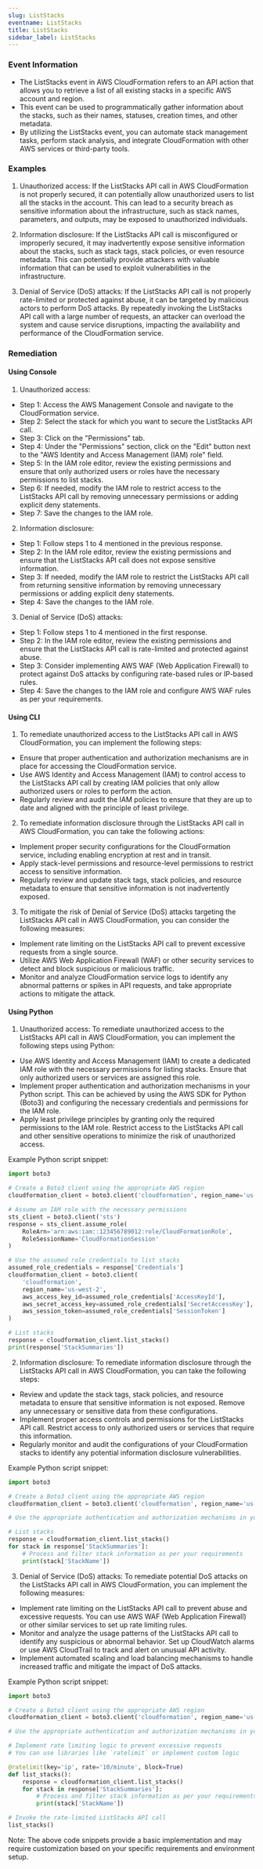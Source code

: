 ```yaml
--- 
slug: ListStacks
eventname: ListStacks
title: ListStacks
sidebar_label: ListStacks
---
```

                       
### Event Information

- The ListStacks event in AWS CloudFormation refers to an API action that allows you to retrieve a list of all existing stacks in a specific AWS account and region.
- This event can be used to programmatically gather information about the stacks, such as their names, statuses, creation times, and other metadata.
- By utilizing the ListStacks event, you can automate stack management tasks, perform stack analysis, and integrate CloudFormation with other AWS services or third-party tools.


### Examples

1. Unauthorized access: If the ListStacks API call in AWS CloudFormation is not properly secured, it can potentially allow unauthorized users to list all the stacks in the account. This can lead to a security breach as sensitive information about the infrastructure, such as stack names, parameters, and outputs, may be exposed to unauthorized individuals.

2. Information disclosure: If the ListStacks API call is misconfigured or improperly secured, it may inadvertently expose sensitive information about the stacks, such as stack tags, stack policies, or even resource metadata. This can potentially provide attackers with valuable information that can be used to exploit vulnerabilities in the infrastructure.

3. Denial of Service (DoS) attacks: If the ListStacks API call is not properly rate-limited or protected against abuse, it can be targeted by malicious actors to perform DoS attacks. By repeatedly invoking the ListStacks API call with a large number of requests, an attacker can overload the system and cause service disruptions, impacting the availability and performance of the CloudFormation service.

### Remediation

#### Using Console

1. Unauthorized access:
- Step 1: Access the AWS Management Console and navigate to the CloudFormation service.
- Step 2: Select the stack for which you want to secure the ListStacks API call.
- Step 3: Click on the "Permissions" tab.
- Step 4: Under the "Permissions" section, click on the "Edit" button next to the "AWS Identity and Access Management (IAM) role" field.
- Step 5: In the IAM role editor, review the existing permissions and ensure that only authorized users or roles have the necessary permissions to list stacks.
- Step 6: If needed, modify the IAM role to restrict access to the ListStacks API call by removing unnecessary permissions or adding explicit deny statements.
- Step 7: Save the changes to the IAM role.

2. Information disclosure:
- Step 1: Follow steps 1 to 4 mentioned in the previous response.
- Step 2: In the IAM role editor, review the existing permissions and ensure that the ListStacks API call does not expose sensitive information.
- Step 3: If needed, modify the IAM role to restrict the ListStacks API call from returning sensitive information by removing unnecessary permissions or adding explicit deny statements.
- Step 4: Save the changes to the IAM role.

3. Denial of Service (DoS) attacks:
- Step 1: Follow steps 1 to 4 mentioned in the first response.
- Step 2: In the IAM role editor, review the existing permissions and ensure that the ListStacks API call is rate-limited and protected against abuse.
- Step 3: Consider implementing AWS WAF (Web Application Firewall) to protect against DoS attacks by configuring rate-based rules or IP-based rules.
- Step 4: Save the changes to the IAM role and configure AWS WAF rules as per your requirements.

#### Using CLI

1. To remediate unauthorized access to the ListStacks API call in AWS CloudFormation, you can implement the following steps:

- Ensure that proper authentication and authorization mechanisms are in place for accessing the CloudFormation service.
- Use AWS Identity and Access Management (IAM) to control access to the ListStacks API call by creating IAM policies that only allow authorized users or roles to perform the action.
- Regularly review and audit the IAM policies to ensure that they are up to date and aligned with the principle of least privilege.

2. To remediate information disclosure through the ListStacks API call in AWS CloudFormation, you can take the following actions:

- Implement proper security configurations for the CloudFormation service, including enabling encryption at rest and in transit.
- Apply stack-level permissions and resource-level permissions to restrict access to sensitive information.
- Regularly review and update stack tags, stack policies, and resource metadata to ensure that sensitive information is not inadvertently exposed.

3. To mitigate the risk of Denial of Service (DoS) attacks targeting the ListStacks API call in AWS CloudFormation, you can consider the following measures:

- Implement rate limiting on the ListStacks API call to prevent excessive requests from a single source.
- Utilize AWS Web Application Firewall (WAF) or other security services to detect and block suspicious or malicious traffic.
- Monitor and analyze CloudFormation service logs to identify any abnormal patterns or spikes in API requests, and take appropriate actions to mitigate the attack.

#### Using Python

1. Unauthorized access: To remediate unauthorized access to the ListStacks API call in AWS CloudFormation, you can implement the following steps using Python:

- Use AWS Identity and Access Management (IAM) to create a dedicated IAM role with the necessary permissions for listing stacks. Ensure that only authorized users or services are assigned this role.
- Implement proper authentication and authorization mechanisms in your Python script. This can be achieved by using the AWS SDK for Python (Boto3) and configuring the necessary credentials and permissions for the IAM role.
- Apply least privilege principles by granting only the required permissions to the IAM role. Restrict access to the ListStacks API call and other sensitive operations to minimize the risk of unauthorized access.

Example Python script snippet:

```python
import boto3

# Create a Boto3 client using the appropriate AWS region
cloudformation_client = boto3.client('cloudformation', region_name='us-west-2')

# Assume an IAM role with the necessary permissions
sts_client = boto3.client('sts')
response = sts_client.assume_role(
    RoleArn='arn:aws:iam::123456789012:role/CloudFormationRole',
    RoleSessionName='CloudFormationSession'
)

# Use the assumed role credentials to list stacks
assumed_role_credentials = response['Credentials']
cloudformation_client = boto3.client(
    'cloudformation',
    region_name='us-west-2',
    aws_access_key_id=assumed_role_credentials['AccessKeyId'],
    aws_secret_access_key=assumed_role_credentials['SecretAccessKey'],
    aws_session_token=assumed_role_credentials['SessionToken']
)

# List stacks
response = cloudformation_client.list_stacks()
print(response['StackSummaries'])
```

2. Information disclosure: To remediate information disclosure through the ListStacks API call in AWS CloudFormation, you can take the following steps:

- Review and update the stack tags, stack policies, and resource metadata to ensure that sensitive information is not exposed. Remove any unnecessary or sensitive data from these configurations.
- Implement proper access controls and permissions for the ListStacks API call. Restrict access to only authorized users or services that require this information.
- Regularly monitor and audit the configurations of your CloudFormation stacks to identify any potential information disclosure vulnerabilities.

Example Python script snippet:

```python
import boto3

# Create a Boto3 client using the appropriate AWS region
cloudformation_client = boto3.client('cloudformation', region_name='us-west-2')

# Use the appropriate authentication and authorization mechanisms in your Python script

# List stacks
response = cloudformation_client.list_stacks()
for stack in response['StackSummaries']:
    # Process and filter stack information as per your requirements
    print(stack['StackName'])
```

3. Denial of Service (DoS) attacks: To remediate potential DoS attacks on the ListStacks API call in AWS CloudFormation, you can implement the following measures:

- Implement rate limiting on the ListStacks API call to prevent abuse and excessive requests. You can use AWS WAF (Web Application Firewall) or other similar services to set up rate limiting rules.
- Monitor and analyze the usage patterns of the ListStacks API call to identify any suspicious or abnormal behavior. Set up CloudWatch alarms or use AWS CloudTrail to track and alert on unusual API activity.
- Implement automated scaling and load balancing mechanisms to handle increased traffic and mitigate the impact of DoS attacks.

Example Python script snippet:

```python
import boto3

# Create a Boto3 client using the appropriate AWS region
cloudformation_client = boto3.client('cloudformation', region_name='us-west-2')

# Use the appropriate authentication and authorization mechanisms in your Python script

# Implement rate limiting logic to prevent excessive requests
# You can use libraries like `ratelimit` or implement custom logic

@ratelimit(key='ip', rate='10/minute', block=True)
def list_stacks():
    response = cloudformation_client.list_stacks()
    for stack in response['StackSummaries']:
        # Process and filter stack information as per your requirements
        print(stack['StackName'])

# Invoke the rate-limited ListStacks API call
list_stacks()
```

Note: The above code snippets provide a basic implementation and may require customization based on your specific requirements and environment setup.


 